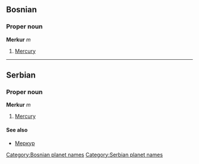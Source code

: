 ==Bosnian==
===Proper noun===
'''Merkur''' ''m''
#[[Mercury]]
[[Category:Bosnian planet names]]
----
==Serbian==
===Proper noun===
'''Merkur''' ''m''
#[[Mercury]]
====See also====
*[[Меркур]]
[[Category:Serbian planet names]]